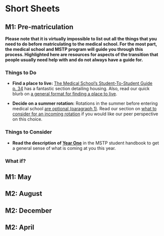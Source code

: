# Short Sheets {-}

## M1: Pre-matriculation {-}

**Please note that it is virtually impossible to list out all the things that you need to do before matriculating to the medical school. For the most part, the medical school and MSTP program will guide you through this process. Highlighted here are resources for aspects of the transition that people usually need help with and do not always have a guide for.**

### Things to Do {-}

- **Find a place to live:** [The Medical School’s Student-To-Student  Guide p. 34](https://www.urmc.rochester.edu/MediaLibraries/URMCMedia/education/md/documents/bluebook.pdf) has a fantastic section detailing housing. Also, read our quick blurb on [a general format for finding a place to live](#very-general-guidance-on-finding-a-place-to-live).

- **Decide on a summer rotation:** Rotations in the summer before entering medical school [are optional (paragraph 1)](https://www.urmc.rochester.edu/education/md-phd/students/student-handbook/curriculum/year-one.aspx). Read our section on [what to consider for an incoming rotation](#to-do-or-not-to-do;-an-incoming-rotation...) if you would like our peer perspective on this choice.

### Things to Consider {-}

- **Read the description of [Year One](https://www.urmc.rochester.edu/education/md-phd/students/student-handbook/curriculum/year-one.aspx)** in the MSTP student handbook to get a general sense of what is coming at you this year.

### What if? {-}
## M1: May {-}
## M2: August {-}
## M2: December {-}
## M2: April {-}
